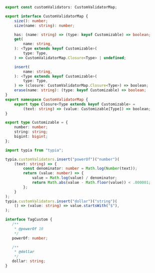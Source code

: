 ```typescript filename="typia"
export const customValidators: CustomValidatorMap;

export interface CustomValidatorMap {
    size(): number;
    size(name: string): number;

    has: (name: string) => (type: keyof Customizable) => boolean;
    get(
        name: string,
    ): <Type extends keyof Customizable>(
        type: Type,
    ) => CustomValidatorMap.Closure<Type> | undefined;

    insert(
        name: string,
    ): <Type extends keyof Customizable>(
        type: Type,
    ) => (closure: CustomValidatorMap.Closure<Type>) => boolean;
    erase(name: string): (type: keyof Customizable) => boolean;
}
export namespace CustomValidatorMap {
    export type Closure<Type extends keyof Customizable> = 
        (text: string) => (value: Customizable[Type]) => boolean;
}

export type Customizable = {
    number: number;
    string: string;
    bigint: bigint;
};
```

```typescript showLineNumbers
import typia from "typia";

typia.customValidators.insert("powerOf")("number")(
    (text: string) => {
        const denominator: number = Math.log(Number(text));
        return (value: number) => {
            value = Math.log(value) / denominator;
            return Math.abs(value - Math.floor(value)) < .000001;
        };
    }
);
typia.customValidators.insert("dollar")("string")(
    () => (value: string) => value.startsWith("$"),
);

interface TagCustom {
   /**
    * @powerOf 10
    */
   powerOf: number;

   /**
    * @dollar
    */
   dollar: string;
}
```